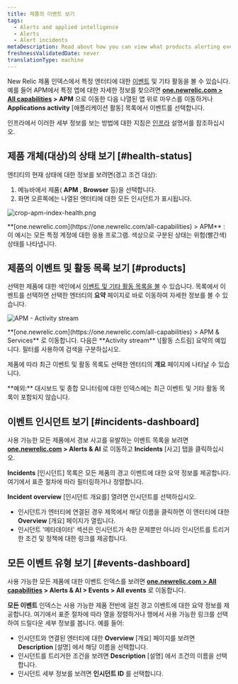 ```yaml
---
title: 제품의 이벤트 보기
tags:
  - Alerts and applied intelligence
  - Alerts
  - Alert incidents
metaDescription: Read about how you can view what products alerting events originated from.
freshnessValidatedDate: never
translationType: machine
---
```




New Relic 제품 인덱스에서 특정 엔터티에 대한 [이벤트](/docs/alerts/new-relic-alerts/getting-started/new-relic-alerts-concepts-workflow#terminology) 및 기타 활동을 볼 수 있습니다. 예를 들어 APM에서 특정 앱에 대한 자세한 정보를 찾으려면 **[one.newrelic.com > All capabilities](https://one.newrelic.com/all-capabilities) > APM** 으로 이동한 다음 나열된 앱 위로 마우스를 이동하거나 **Applications activity** \[애플리케이션 활동] 목록에서 이벤트를 선택합니다.

인프라에서 이러한 세부 정보를 보는 방법에 대한 지침은 [인프라](/docs/infrastructure/new-relic-infrastructure/infrastructure-alert-conditions/infrastructure-alerts-add-edit-or-view-host-alert-information#view-alerts) 설명서를 참조하십시오.

## 제품 개체(대상)의 상태 보기 [#health-status]

엔티티의 현재 상태에 대한 정보를 보려면(경고 조건 대상):

1. 메뉴바에서 제품( **APM** , **Browser** 등)을 선택합니다.
2. 화면 오른쪽에는 나열된 엔터티에 대한 모든 인시던트가 표시됩니다.

<img
  title="crop-apm-index-health.png"
  alt="crop-apm-index-health.png"
  src={accountsCropApmIndexHealth}
/>

<figcaption>
  **[one.newrelic.com](https://one.newrelic.com/all-capabilities) > APM** : 이 예시는 모든 <InlinePopover type="apm"/>특정 계정에 대한 응용 프로그램. 색상으로 구분된 상태는 위험(빨간색) 상태를 나타냅니다.
</figcaption>

## 제품의 이벤트 및 활동 목록 보기 [#products]

선택한 제품에 대한 색인에서 [이벤트 및 기타 활동 목록을 볼](/docs/apm/applications-menu/monitoring/viewing-your-applications-list) 수 있습니다. 목록에서 이벤트를 선택하면 선택한 엔터티의 **요약** 페이지로 바로 이동하여 자세한 정보를 볼 수 있습니다.

<img
  title="APM - Activity stream"
  alt="APM - Activity stream"
  src={accountsApmIndexActivity}
/>

<figcaption>
  **[one.newrelic.com](https://one.newrelic.com/all-capabilities) > APM & Services** 로 이동합니다. 다음은 **Activity stream** \[활동 스트림] 요약의 예입니다. 필터를 사용하여 검색을 구분하십시오.
</figcaption>

제품에 따라 최근 이벤트 및 활동 목록도 선택한 엔터티의 **개요** 페이지에 나타날 수 있습니다.

<Callout variant="tip">
  **예외:** 대시보드 및 종합 모니터링에 대한 인덱스에는 최근 이벤트 및 기타 활동 목록이 포함되지 않습니다.
</Callout>

## 이벤트 인시던트 보기 [#incidents-dashboard]

사용 가능한 모든 제품에서 경보 사고를 유발하는 이벤트 목록을 보려면 **[one.newrelic.com](https://one.newrelic.com/all-capabilities) > Alerts & AI** 로 이동하고 **Incidents** \[사고] 탭을 클릭하십시오.

**Incidents** \[인시던트] 목록은 모든 제품의 경고 이벤트에 대한 요약 정보를 제공합니다. 여기에서 표준 절차에 따라 필터링하거나 정렬합니다.

**Incident overview** \[인시던트 개요를] 열려면 인시던트를 선택하십시오.

* 인시던트가 엔터티에 연결된 경우 제목에서 해당 이름을 클릭하면 이 엔터티에 대한 **Overview** \[개요] 페이지가 열립니다.
* 인시던트 '메타데이터' 섹션은 인시던트가 속한 문제뿐만 아니라 인시던트를 트리거한 조건 및 정책에 대한 링크를 제공합니다.

## 모든 이벤트 유형 보기 [#events-dashboard]

사용 가능한 모든 제품에 대한 이벤트 인덱스를 보려면 **[one.newrelic.com > All capabilities](https://one.newrelic.com/all-capabilities) > Alerts & AI > Events > All events** 로 이동합니다.

**모든 이벤트** 인덱스는 사용 가능한 제품 전반에 걸친 경고 이벤트에 대한 요약 정보를 제공합니다. 여기에서 표준 절차에 따라 열을 정렬하거나 행에서 사용 가능한 링크를 선택하여 드릴다운 세부 정보를 봅니다. 예를 들어:

* 인시던트와 연결된 엔터티에 대한 **Overview** \[개요] 페이지를 보려면 **Description** \[설명] 에서 해당 이름을 선택합니다.
* 인시던트를 트리거한 조건을 보려면 **Description** \[설명] 에서 조건의 이름을 선택합니다.
* 인시던트 세부 정보를 보려면 **인시던트 ID** 를 선택합니다.